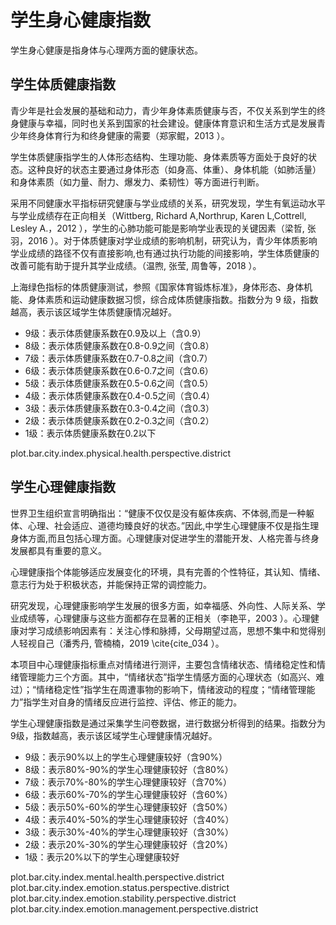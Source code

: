 <!-- chapter health  -->

# 学生身心健康指数

学生身心健康是指身体与心理两方面的健康状态。

## 学生体质健康指数

青少年是社会发展的基础和动力，青少年身体素质健康与否，不仅关系到学生的终身健康与幸福，同时也关系到国家的社会建设。健康体育意识和生活方式是发展青少年终身体育行为和终身健康的需要（郑家鲲，2013 \cite{cite_039}）。

学生体质健康指学生的人体形态结构、生理功能、身体素质等方面处于良好的状态。这种良好的状态主要通过身体形态（如身高、体重）、身体机能（如肺活量）和身体素质（如力量、耐力、爆发力、柔韧性）等方面进行判断。

采用不同健康水平指标研究健康与学业成绩的关系，研究发现，学生有氧运动水平与学业成绩存在正向相关（Wittberg, Richard A,Northrup, Karen L,Cottrell, Lesley A.，2012 \cite{cite_031}），学生的心肺功能可能是影响学业表现的关键因素（梁哲, 张羽，2016 \cite{cite_026}）。对于体质健康对学业成绩的影响机制，研究认为，青少年体质影响学业成绩的路径不仅有直接影响,也有通过执行功能的间接影响，学生体质健康的改善可能有助于提升其学业成绩。（温煦, 张莹, 周鲁等，2018 \cite{cite_030}）。

上海绿色指标的体质健康测试，参照《国家体育锻炼标准》，身体形态、身体机能、身体素质和运动健康数据习惯，综合成体质健康指数。指数分为 9 级，指数越高，表示该区域学生体质健康情况越好。

\mylist

- 9级：表示体质健康系数\footnote{将体质健康综合评价及格率经过标准化等一系列转化后得到的数值，转化后的数据具有可加性和可比性，用于划分体质健康指数的等级。}在0.9及以上（含0.9）
- 8级：表示体质健康系数在0.8-0.9之间（含0.8）
- 7级：表示体质健康系数在0.7-0.8之间（含0.7）
- 6级：表示体质健康系数在0.6-0.7之间（含0.6）
- 5级：表示体质健康系数在0.5-0.6之间（含0.5）
- 4级：表示体质健康系数在0.4-0.5之间（含0.4）
- 3级：表示体质健康系数在0.3-0.4之间（含0.3）
- 2级：表示体质健康系数在0.2-0.3之间（含0.2）
- 1级：表示体质健康系数在0.2以下

\mytext

plot.bar.city.index.physical.health.perspective.district

## 学生心理健康指数

世界卫生组织宣言明确指出：“健康不仅仅是没有躯体疾病、不体弱,而是一种躯体、心理、社会适应、道德均臻良好的状态。”因此,中学生心理健康不仅是指生理身体方面,而且包括心理方面。心理健康对促进学生的潜能开发、人格完善与终身发展都具有重要的意义。 

心理健康指个体能够适应发展变化的环境，具有完善的个性特征，其认知、情绪、意志行为处于积极状态，并能保持正常的调控能力。

研究发现，心理健康影响学生发展的很多方面，如幸福感、外向性、人际关系、学业成绩等，心理健康与这些方面都存在显著的正相关（李艳平，2003 \cite{cite_033} ）。心理健康对学习成绩影响因素有：关注心悸和脉搏，父母期望过高，思想不集中和觉得别人轻视自己（潘秀丹, 管楠楠，2019 \cite{cite_034 ）。

本项目中心理健康指标重点对情绪进行测评，主要包含情绪状态、情绪稳定性和情绪管理能力三个方面。其中，“情绪状态”指学生情感方面的心理状态（如高兴、难过）；“情绪稳定性”指学生在周遭事物的影响下，情绪波动的程度；“情绪管理能力”指学生对自身的情绪反应进行监控、评估、修正的能力。

学生心理健康指数是通过采集学生问卷数据，进行数据分析得到的结果。指数分为9级，指数越高，表示该区域学生心理健康情况越好。

\mylist

- 9级：表示90%以上的学生心理健康较好\footnote{我们将得分超过本维度总分60\%界定为心理健康较好。}（含90%）
- 8级：表示80%-90%的学生心理健康较好（含80%）
- 7级：表示70%-80%的学生心理健康较好（含70%）
- 6级：表示60%-70%的学生心理健康较好（含60%）
- 5级：表示50%-60%的学生心理健康较好（含50%）
- 4级：表示40%-50%的学生心理健康较好（含40%）
- 3级：表示30%-40%的学生心理健康较好（含30%）
- 2级：表示20%-30%的学生心理健康较好（含20%）
- 1级：表示20%以下的学生心理健康较好

\mytext

plot.bar.city.index.mental.health.perspective.district
plot.bar.city.index.emotion.status.perspective.district
plot.bar.city.index.emotion.stability.perspective.district
plot.bar.city.index.emotion.management.perspective.district


<!--  end of chapter health  -->
